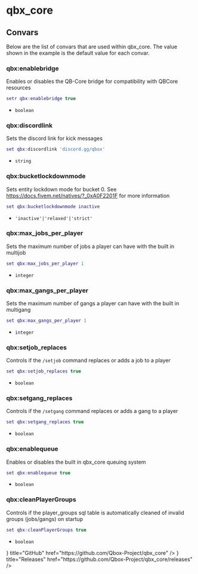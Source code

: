 
# qbx_core

## Convars

Below are the list of convars that are used within qbx_core. The value shown in the example is the default value for each convar.

### qbx:enablebridge

Enables or disables the QB-Core bridge for compatibility with QBCore resources

```lua
setr qbx:enablebridge true
```

- `boolean`

### qbx:discordlink

Sets the discord link for kick messages

```lua
set qbx:discordlink 'discord.gg/qbox'
```

- `string`

### qbx:bucketlockdownmode

Sets entity lockdown mode for bucket 0. See https://docs.fivem.net/natives/?_0xA0F2201F for more information

```lua
set qbx:bucketlockdownmode inactive
```

- `'inactive'|'relaxed'|'strict'`

### qbx:max_jobs_per_player

Sets the maximum number of jobs a player can have with the built in multijob

```lua
set qbx:max_jobs_per_player 1
```

- `integer`

### qbx:max_gangs_per_player

Sets the maximum number of gangs a player can have with the built in multigang

```lua
set qbx:max_gangs_per_player 1
```

- `integer`

### qbx:setjob_replaces

Controls if the `/setjob` command replaces or adds a job to a player

```lua
set qbx:setjob_replaces true
```

- `boolean`

### qbx:setgang_replaces

Controls if the `/setgang` command replaces or adds a gang to a player

```lua
set qbx:setgang_replaces true
```

- `boolean`

### qbx:enablequeue

Enables or disables the built in qbx_core queuing system

```lua
set qbx:enablequeue true
```

- `boolean`

### qbx:cleanPlayerGroups

Controls if the player_groups sql table is automatically cleaned of invalid groups (jobs/gangs) on startup

```lua
set qbx:cleanPlayerGroups true
```

- `boolean`


<Cards>
  <Card icon={<IconBrandGithub />} title="GitHub" href="https://github.com/Qbox-Project/qbx_core" />
  <Card icon={<IconTag />} title="Releases" href="https://github.com/Qbox-Project/qbx_core/releases" />
</Cards>
